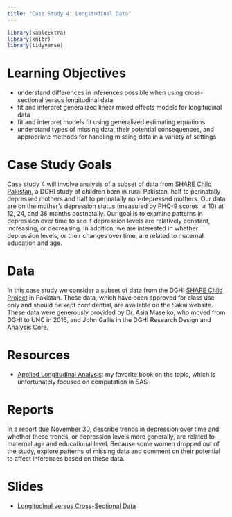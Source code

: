 ```yaml
---
title: "Case Study 4: Longitudinal Data"
---
```


```r
library(kableExtra)
library(knitr)
library(tidyverse)
```


# Learning Objectives

- understand differences in inferences possible when using cross-sectional versus longitudinal data
- fit and interpret generalized linear mixed effects models for longitudinal data
- fit and interpret models fit using generalized estimating equations
- understand types of missing data, their potential consequences, and appropriate methods for handling missing data in a variety of settings


# Case Study Goals 


Case study 4 will involve analysis of a subset of data from [SHARE Child Pakistan](https://globalhealth.duke.edu/projects/share-child-pakistan), a DGHI study of children born in rural Pakistan, half to perinatally depressed mothers and half to  perinatally non-depressed mothers. Our data are on the mother's depression status (measured by PHQ-9 scores $\geq 10$) at 12, 24, and 36 months postnatally. Our goal is to examine patterns in depression over time to see if depression levels are relatively constant, increasing, or decreasing. In addition, we are interested in  whether depression levels, or their changes over time, are related to maternal education and age.




# Data 

In this case study we consider a subset of data from the DGHI [SHARE Child Project](https://globalhealth.duke.edu/projects/share-child-pakistan) in Pakistan. These data, which have been approved for class use only and should be kept confidential, are available on the Sakai website. These data were generously provided by Dr. Asia Maselko, who moved from DGHI to UNC in 2016, and John Gallis in the DGHI Research Design and Analysis Core.


# Resources

- [Applied Longitudinal Analysis](https://www.wiley.com/en-us/Applied+Longitudinal+Analysis%2C+2nd+Edition-p-9780470380277): my favorite book on the topic, which is unfortunately focused on computation in SAS



# Reports 

In a report due November 30, describe trends in depression over time and whether these trends, or depression levels more generally, are related to maternal age and educational level. Because some women dropped out of the study, explore patterns of missing data and comment on their potential to affect inferences based on these data.


# Slides

- [Longitudinal versus Cross-Sectional Data](decks/cs04_1_deck.html)


